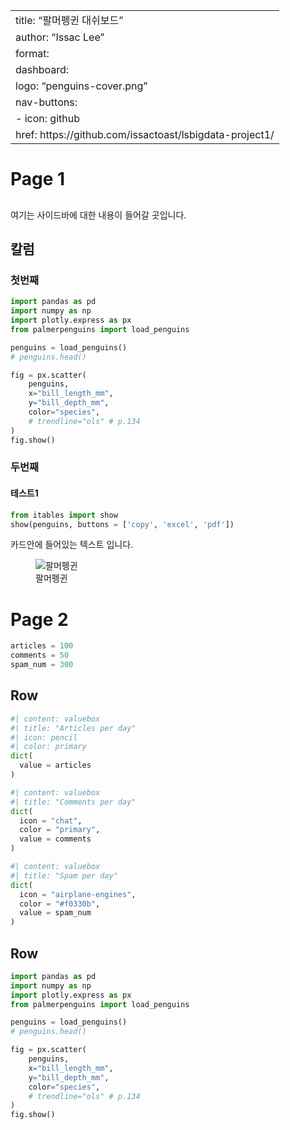 
---
title: "팔머펭귄 대쉬보드"
author: "Issac Lee"
format: 
  dashboard:
    logo: "penguins-cover.png"
    nav-buttons:
      - icon: github
        href: https://github.com/issactoast/lsbigdata-project1/
---

# Page 1

## {.sidebar}

여기는 사이드바에 대한 내용이 들어갈 곳입니다.

## 칼럼

### 첫번째 {height=60%}

```python
import pandas as pd
import numpy as np
import plotly.express as px
from palmerpenguins import load_penguins

penguins = load_penguins()
# penguins.head()

fig = px.scatter(
    penguins,
    x="bill_length_mm",
    y="bill_depth_mm",
    color="species",
    # trendline="ols" # p.134
)
fig.show()
```

### 두번째 {height=40%}

#### 테스트1 {.tabset}

```python
from itables import show
show(penguins, buttons = ['copy', 'excel', 'pdf'])
```


::: {.card title="My Title"}

카드안에 들어있는 텍스트 입니다.

![팔머펭귄](penguins-cover.png)

:::

# Page 2

```python
articles = 100
comments = 50
spam_num = 300
```

## Row 

```python
#| content: valuebox
#| title: "Articles per day"
#| icon: pencil
#| color: primary
dict(
  value = articles
)
```

```python
#| content: valuebox
#| title: "Comments per day"
dict(
  icon = "chat",
  color = "primary",
  value = comments
)
```

```python
#| content: valuebox
#| title: "Spam per day"
dict(
  icon = "airplane-engines",
  color = "#f0330b",
  value = spam_num
)
```

## Row  

```python
import pandas as pd
import numpy as np
import plotly.express as px
from palmerpenguins import load_penguins

penguins = load_penguins()
# penguins.head()

fig = px.scatter(
    penguins,
    x="bill_length_mm",
    y="bill_depth_mm",
    color="species",
    # trendline="ols" # p.134
)
fig.show()
```
